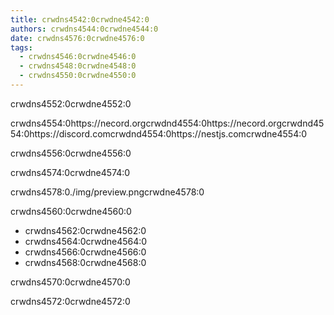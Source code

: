```yaml
---
title: crwdns4542:0crwdne4542:0
authors: crwdns4544:0crwdne4544:0
date: crwdns4576:0crwdne4576:0
tags:
  - crwdns4546:0crwdne4546:0
  - crwdns4548:0crwdne4548:0
  - crwdns4550:0crwdne4550:0
---
```


crwdns4552:0crwdne4552:0

crwdns4554:0https://necord.orgcrwdnd4554:0https://necord.orgcrwdnd4554:0https://discord.comcrwdnd4554:0https://nestjs.comcrwdne4554:0

crwdns4556:0crwdne4556:0

crwdns4574:0crwdne4574:0

crwdns4578:0./img/preview.pngcrwdne4578:0

crwdns4560:0crwdne4560:0

- crwdns4562:0crwdne4562:0
- crwdns4564:0crwdne4564:0
- crwdns4566:0crwdne4566:0
- crwdns4568:0crwdne4568:0

crwdns4570:0crwdne4570:0

crwdns4572:0crwdne4572:0
